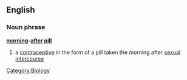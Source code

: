 ==English==
===Noun phrase===
'''[[morning]]-[[after]] [[pill]]'''
# a [[contraceptive]] in the form of a pill taken the morning after [[sexual intercourse]]
[[Category:Biology]]
